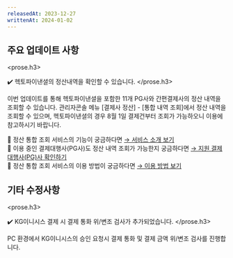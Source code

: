 ```yaml
---
releasedAt: 2023-12-27
writtenAt: 2024-01-02
---
```



## 주요 업데이트 사항

<prose.h3>
  <Recon />

  ✔️ 헥토파이낸셜의 정산내역을 확인할 수 있습니다.
</prose.h3>

이번 업데이트를 통해 헥토파이낸셜을 포함한 11개 PG사와 간편결제사의 정산 내역을 조회할 수 있습니다.
관리자콘솔 메뉴 \[결제사 정산] - \[통합 내역 조회]에서 정산 내역을 조회할 수 있으며,
헥토파이낸셜의 경우 8월 1일 결제건부터 조회가 가능하오니 이용에 참고하시기 바랍니다.

📍 정산 통합 조회 서비스의 기능이 궁금하다면
[→ 서비스 소개 보기](https://guide.portone.io/a89f61e5-4545-41ae-9b72-14f506adcac6)\
📍 이용 중인 결제대행사(PG사)도 정산 내역 조회가 가능한지 궁금하다면
[→ 지원 결제대행사(PG)사 확인하기](https://guide.portone.io/a89f61e5-4545-41ae-9b72-14f506adcac6)\
📍 정산 통합 조회 서비스의 이용 방법이 궁금하다면 [→ 이용 방법 보기](https://guide.portone.io/92af7604-5813-48fa-a186-82e8e7356a3e)

## 기타 수정사항

<prose.h3>
  <PaymentV1 />

  ✔️ KG이니시스 결제 시 결제 통화 위/변조 검사가 추가되었습니다.
</prose.h3>

PC 환경에서 KG이니시스의 승인 요청시 결제 통화 및 결제 금액 위/변조 검사를 진행합니다.
